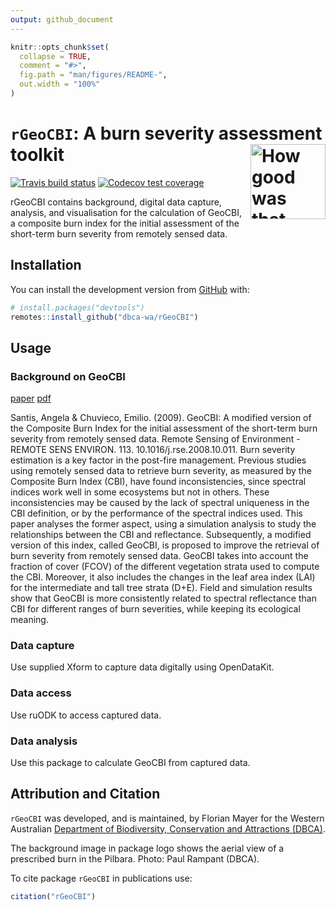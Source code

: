```yaml
---
output: github_document
---
```


<!-- README.md is generated from README.Rmd. Please edit that file -->

```r
knitr::opts_chunk$set(
  collapse = TRUE,
  comment = "#>",
  fig.path = "man/figures/README-",
  out.width = "100%"
)
```

# `rGeoCBI`: A burn severity assessment toolkit <img src="man/figures/rGeoCBI.png" align="right" alt="How good was that burn?" width="120" />

<!-- badges: start -->
[![Travis build status](https://travis-ci.org/dbca-wa/rGeoCBI.svg?branch=master)](https://travis-ci.org/dbca-wa/rGeoCBI)
[![Codecov test coverage](https://codecov.io/gh/dbca-wa/rGeoCBI/branch/master/graph/badge.svg)](https://codecov.io/gh/dbca-wa/rGeoCBI?branch=master)
<!-- badges: end -->

rGeoCBI contains background, digital data capture, analysis, and
visualisation for the calculation of GeoCBI, a composite burn index
for the initial assessment of the short-term burn severity from
remotely sensed data.

## Installation

You can install the development version from [GitHub](https://github.com/) with:

``` r
# install.packages("devtools")
remotes::install_github("dbca-wa/rGeoCBI")
```

## Usage
### Background on GeoCBI
[paper](https://doi.org/10.1016/j.rse.2008.10.011) [pdf](https://www.researchgate.net/publication/229043914_GeoCBI_A_modified_version_of_the_Composite_Burn_Index_for_the_initial_assessment_of_the_short-term_burn_severity_from_remotely_sensed_data)

Santis, Angela & Chuvieco, Emilio. (2009). GeoCBI: A modified version of the Composite Burn Index for the initial assessment of the short-term burn severity from remotely sensed data. Remote Sensing of Environment - REMOTE SENS ENVIRON. 113. 10.1016/j.rse.2008.10.011. Burn severity estimation is a key factor in the post-fire management. Previous studies using remotely sensed data to retrieve burn severity, as measured by the Composite Burn Index (CBI), have found inconsistencies, since spectral indices work well in some ecosystems but not in others. These inconsistencies may be caused by the lack of spectral uniqueness in the CBI definition, or by the performance of the spectral indices used. This paper analyses the former aspect, using a simulation analysis to study the relationships between the CBI and reflectance. Subsequently, a modified version of this index, called GeoCBI, is proposed to improve the retrieval of burn severity from remotely sensed data. GeoCBI takes into account the fraction of cover (FCOV) of the different vegetation strata used to compute the CBI. Moreover, it also includes the changes in the leaf area index (LAI) for the intermediate and tall tree strata (D+E). Field and simulation results show that GeoCBI is more consistently related to spectral reflectance than CBI for different ranges of burn severities, while keeping its ecological meaning.

### Data capture
Use supplied Xform to capture data digitally using OpenDataKit.

### Data access
Use ruODK to access captured data.

### Data analysis
Use this package to calculate GeoCBI from captured data.

## Attribution and Citation
`rGeoCBI` was developed, and is maintained, by Florian Mayer for the Western Australian 
[Department of Biodiversity, Conservation and Attractions (DBCA)](https://www.dbca.wa.gov.au/).

The background image in package logo shows the aerial view of a prescribed burn 
in the Pilbara. Photo: Paul Rampant (DBCA).

To cite package `rGeoCBI` in publications use:

```r
citation("rGeoCBI")
```
